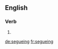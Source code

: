 ==English==

===Verb===
{{head|en}}

# {{present participle of|segue}}

[[de:segueing]]
[[fr:segueing]]